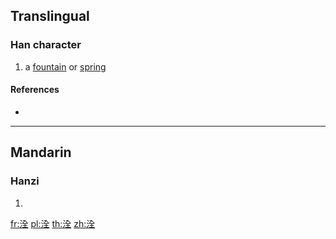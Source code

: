 {{character info/new}}
==Translingual==

===Han character===
{{Han char|rn=85|rad=水|as=06|sn=9|four=|canj=EOMG|ids=⿰氵全}}

# a [[fountain]] or [[spring]]

====References====
* {{Han ref|kx=0621.080|dkj=17395|dj=1017.060|hdz=31612.030|uh=6D24|ud=27940}}

----

==Mandarin==

===Hanzi===
{{cmn-hanzi|pin=[[quán]] ([[quan2]])|wg=ch'üan<sup>2</sup>}}

# {{defn|lang=cmn|sort=水06}}

[[fr:洤]]
[[pl:洤]]
[[th:洤]]
[[zh:洤]]